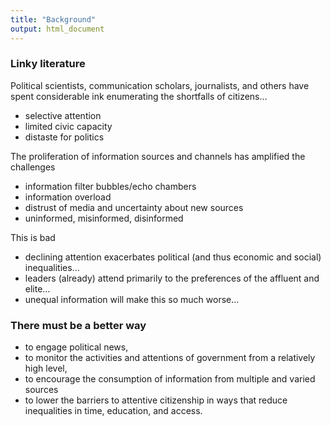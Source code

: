 ```yaml
---
title: "Background"
output: html_document
---
```


### Linky literature

Political scientists, communication scholars, journalists, and others have spent considerable ink enumerating the shortfalls of citizens...

 - selective attention
 - limited civic capacity
 - distaste for politics

The proliferation of information sources and channels has amplified the challenges

 - information filter bubbles/echo chambers
 - information overload
 - distrust of media and uncertainty about new sources
 - uninformed, misinformed, disinformed
 
This is bad 

 - declining attention exacerbates political (and thus economic and social) inequalities...
 - leaders (already) attend primarily to the preferences of the affluent and elite...
 - unequal information will make this so much worse...
 
### There must be a better way

 - to engage political news, 
 - to monitor the activities and attentions of government from a relatively high level, 
 - to encourage the consumption of information from multiple and varied sources
 - to lower the barriers to attentive citizenship in ways that reduce inequalities in time, education, and access.

